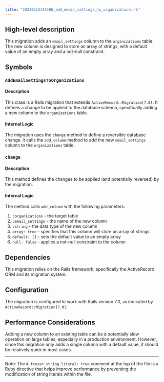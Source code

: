 ```yaml
---
title: "20230313145506_add_email_settings_to_organizations.rb"
---
```


## High-level description
This migration adds an `email_settings` column to the `organizations` table. The new column is designed to store an array of strings, with a default value of an empty array and a not-null constraint.

## Symbols

### `AddEmailSettingsToOrganizations`
#### Description
This class is a Rails migration that extends `ActiveRecord::Migration[7.0]`. It defines a change to be applied to the database schema, specifically adding a new column to the `organizations` table.

#### Internal Logic
The migration uses the `change` method to define a reversible database change. It calls the `add_column` method to add the new `email_settings` column to the `organizations` table.

### `change`
#### Description
This method defines the changes to be applied (and potentially reversed) by the migration.

#### Internal Logic
The method calls `add_column` with the following parameters:
1. `:organizations` - the target table
2. `:email_settings` - the name of the new column
3. `:string` - the data type of the new column
4. `array: true` - specifies that this column will store an array of strings
5. `default: []` - sets the default value to an empty array
6. `null: false` - applies a not-null constraint to the column

## Dependencies
This migration relies on the Rails framework, specifically the ActiveRecord ORM and its migration system.

## Configuration
The migration is configured to work with Rails version 7.0, as indicated by `ActiveRecord::Migration[7.0]`.

## Performance Considerations
Adding a new column to an existing table can be a potentially slow operation on large tables, especially in a production environment. However, since this migration only adds a single column with a default value, it should be relatively quick in most cases.

---

Note: The `# frozen_string_literal: true` comment at the top of the file is a Ruby directive that helps improve performance by preventing the modification of string literals within the file.